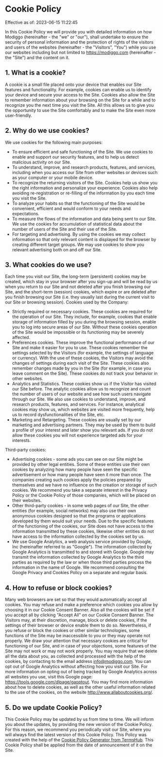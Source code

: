 # Cookie Policy

Effective as of: 2023-06-15 11:22:45

In this Cookie Policy we will provide you with detailed information on how Modiggo (hereinafter - the "we" or "our"), shall undertake to ensure the security of personal information and the protection of rights of the visitors and users of the websites (hereinafter - the "Visitors", "You") while you use our websites including but not limited to https://modiggo.com (hereinafter - the "Site") and the content on it.

## 1. What is a cookie?

A cookie is a small file placed onto your device that enables our Site features and functionality. For example, cookies can enable us to identify your device and secure your access to the Site. Cookies also allow the Site to remember information about your browsing on the Site for a while and to recognize you the next time you visit the Site. All this allows us to give you the opportunity to use the Site comfortably and to make the Site even more user-friendly.

## 2. Why do we use cookies?

We use cookies for the following main purposes:

- To ensure efficient and safe functioning of the Site. We use cookies to enable and support our security features, and to help us detect malicious activity on our Site.
- To understand, improve, and research products, features, and services, including when you access our Site from other websites or devices such as your computer or your mobile device.
- To recognize the returning visitors of the Site. Cookies help us show you the right information and personalize your experience. Cookies also help avoiding re-registration or re-filling of the information by you each time you visit the Site.
- To analyze your habits so that the functioning of the Site would be convenient, efficient and would conform to your needs and expectations.
- To measure the flows of the information and data being sent to our Site. We use the cookies for accumulation of statistical data about the number of users of the Site and their use of the Site.
- For targeting and advertising. By using the cookies we may collect information so that only relevant content is displayed for the browser by creating different target groups. We may use cookies to show you relevant advertising both on and off our Site.

## 3. What cookies do we use?

Each time you visit our Site, the long-term (persistent) cookies may be created, which stay in your browser after you sign-up and will be read by us when you return to our Site and not deleted after you finish browsing our Site, and the short-term (session) cookies, which expire or are deleted after you finish browsing our Site (i.e. they usually last during the current visit to our Site or browsing session).
Cookies used by the Company:

- Strictly required or necessary cookies. These cookies are required for the operation of our Site. They include, for example, cookies that enable storage of information filled by you during the browsing session, enable you to log into secure areas of our Site. Without these cookies operation of the Site would be impossible or its functioning may be severely affected.
- Preferences cookies. These improve the functional performance of our Site and make it easier for you to use. These cookies remember the settings selected by the Visitors (for example, the settings of language or currency). With the use of these cookies, the Visitors may avoid the changes of settings during each visit of the Site. These cookies also remember changes made by you in the Site (for example, in case you leave comment on the Site). These cookies do not track your behavior in other websites.
- Analytics and Statistics. These cookies show us if the Visitor has visited our Site before. The analytic cookies allow us to recognize and count the number of users of our website and see how such users navigate through our Site. We also use cookies to understand, improve, and research products, features, and services. For instance, analytical cookies may show us, which websites are visited more frequently, help us to record dysfunctionalities of the Site, etc.
- Marketing and Retargeting. These cookies are usually set by our marketing and advertising partners. They may be used by them to build a profile of your interest and later show you relevant ads. If you do not allow these cookies you will not experience targeted ads for your interests.

Third-party cookies:

- Advertising cookies - some ads you can see on our Site might be provided by other legal entities. Some of these entities use their own cookies by analyzing how many people have seen the specific advertisement or how many people have seen it more than once. The companies creating such cookies apply the policies prepared by themselves and we have no influence on the creation or storage of such cookies. We recommend you take a separate interest in the Privacy Policy or the Cookie Policy of those companies, which will be placed on their websites.
- Other third-party cookies - in some web pages of our Site, the other entities (for example, social networks) may also use their own anonymous cookies designed so that the programs or applications developed by them would suit your needs. Due to the specific features of the functioning of the cookies, our Site does not have access to the information transmitted by these cookies, likewise other entities do not have access to the information collected by the cookies set by us.
- We use Google Analytics, a web analysis service provided by Google, Inc (hereinafter referred to as "Google"). The information collected by Google Analytics is transmitted to and stored with Google. Google may transmit the information collected by Google Analytics to the third parties as required by the law or when those third parties process the information in the name of Google. We recommend consulting the Google Privacy and Cookies Policy on a separate and regular basis.

## 4. How to refuse or block cookies?

Many web browsers are set so that they would automatically accept all cookies.
You may refuse and make a preference which cookies you allow by choosing it in our Cookie Consent Banner. Also all the cookies will be set if you accept all by clicking "Accept All" on our Cookie Consent Banner.
The Visitors may, at their discretion, manage, block or delete cookies, if the settings of their browser or device enable them to do so. Nevertheless, if you refuse or block the cookies or other similar technologies, some functions of the Site may be inaccessible to you or they may operate not properly.
We draw your attention that necessary cookies are critical for functioning of our Site, and in case of your objections, some features of the Site may not work or may not work properly.
You may require that we delete all the data about you, as collected and processed with the help of the cookies, by contacting to the email address info@modiggo.com.
You can opt out of Google Analytics without affecting how you visit our Site. For more information on opting out of being tracked by Google Analytics across all websites you use, visit this Google page: https://tools.google.com/dlpage/gaoptout.
You may find more information about how to delete cookies, as well as the other useful information related to the use of the cookies, on the website http://www.allaboutcookies.org/.

## 5. Do we update Cookie Policy?

This Cookie Policy may be updated by us from time to time. We will inform you about the updates, by providing the new version of the Cookie Policy. For this reason, we recommend you periodically visit our Site, where you will always find the latest version of this Cookie Policy. This Policy was created with the help of the [Cookie Policy Generator from TermsHub](https://termshub.io/cookie-policy?utm_source=referral&utm_medium=generated_documents&utm_campaign=referral_documents&utm_content=cp_th_text).
This Cookie Policy shall be applied from the date of announcement of it on the Site.
